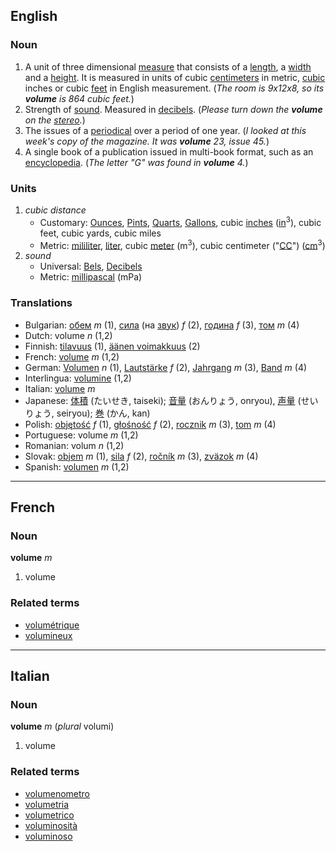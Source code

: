 ==English==
=== Noun ===

#A unit of three dimensional [[measure]] that consists of a [[length]], a [[width]] and a [[height]].  It is measured in units of cubic [[centimeter]]s in metric, [[cubic]] inches or cubic [[feet]] in English measurement.  (''The room is 9x12x8, so its '''volume''' is 864 cubic feet.'')
#Strength of [[sound]].  Measured in [[decibel]]s.  (''Please turn down the '''volume''' on the [[stereo]].'')
#The issues of a [[periodical]] over a period of one year.  (''I looked at this week's copy of the magazine.  It was '''volume''' 23, issue 45.'')
#A single book of a publication issued in multi-book format, such as an [[encyclopedia]].  (''The letter "G" was found in '''volume''' 4.'')

=== Units ===
#''cubic distance''
#*Customary: [[Ounce]]s, [[Pint]]s, [[Quart]]s, [[Gallon]]s, cubic [[inch]]es ([[in]]<sup>3</sup>), cubic feet, cubic yards, cubic miles
#*Metric: [[mililiter]], [[liter]], cubic [[meter]] (m<sup>3</sup>), cubic centimeter ("[[CC]]") ([[cm]]<sup>3</sup>)
#''sound''
#*Universal: [[Bel]]s, [[Decibel]]s
#*Metric: [[millipascal]] (mPa)

=== Translations ===
*Bulgarian: [[обем]] ''m'' (1), [[сила]] (на [[звук]]) ''f'' (2), [[година]] ''f'' (3), [[том]] ''m'' (4)
*Dutch: volume ''n'' (1,2)
*Finnish: [[tilavuus]] (1), [[äänen voimakkuus]] (2)
*French: [[volume#French|volume]] ''m'' (1,2)
*German: [[Volumen]] ''n'' (1), [[Lautstärke]] ''f'' (2), [[Jahrgang]] ''m'' (3), [[Band]] ''m'' (4)
*Interlingua: [[volumine]] (1,2)
*Italian: [[volume#Italian|volume]] ''m''
*Japanese: [[体積]] (たいせき, taiseki); [[音量]] (おんりょう, onryou), [[声量]] (せいりょう, seiryou); [[巻]] (かん, kan)
*Polish: [[objętość]] ''f'' (1), [[głośność]] ''f'' (2), [[rocznik]] ''m'' (3), [[tom]] ''m'' (4)
*Portuguese: volume ''m'' (1,2)
*Romanian: volum ''n'' (1,2)
*Slovak: [[objem#Slovak|objem]] ''m'' (1), [[sila#Slovak|sila]] ''f'' (2), [[ročník#Slovak|ročník]] ''m'' (3), [[zväzok#Slovak|zväzok]] ''m'' (4)
*Spanish: [[volumen]] ''m'' (1,2)

----

==French==
===Noun===
'''volume''' ''m''

# volume

===Related terms===
*[[volumétrique]]
*[[volumineux]]

----

==Italian==
===Noun===
'''volume''' ''m'' (''plural'' volumi)

# volume

===Related terms===
*[[volumenometro]]
*[[volumetria]]
*[[volumetrico]]
*[[voluminosità]]
*[[voluminoso]]